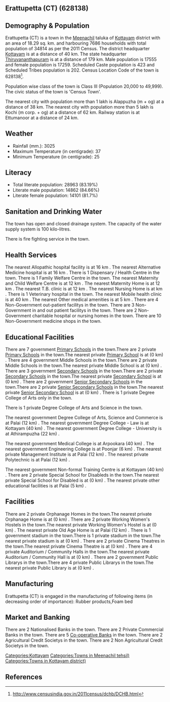 {{Infobox settlement
| name=Erattupetta (CT)
| native_name=
| native_name_lang=
| other_name=
| nickname=
| settlement_type=Town
| image_skyline=
| image_alt=
| image_caption=
| pushpin_map=India Kerala
| pushpin_label_position=right
| pushpin_map_alt=
| pushpin_map_caption=Location in Kerala, India
| latd=
| latm=
| lats=
| latNS=
| longd=
| longm=
| longs=
| longEW=
| coordinates_display=inline,title
| subdivision_type=Country
| subdivision_name={{flag|India}}
| subdivision_type1=[[States and territories of India|State]]
| subdivision_name1=Kerala 
| subdivision_type2=[[List of districts of India|District]]
| subdivision_name2=Kottayam
| subdivision_type3=Tahsil
| subdivision_name3=Meenachil
| website=
| established_title=<!-- Established -->
| established_date=
| founder=
| named_for=
| government_type=
| governing_body=
| unit_pref=Metric
| area_footnotes=
| area_rank=
| area_total_km2=18.29
| elevation_footnotes=
| elevation_m=
| population_total=34814
| population_as_of=2011
| population_rank=
| population_density_km2=1903
| population_demonym=
| population_footnotes=
| demographics_type1=Languages=
| demographics1_title1=Official=
| demographics1_info1=[[Malayalam language|Malayalam]]
| timezone1=[[Indian Standard Time|IST]]
| utc_offset1==+5:30
| postal_code_type=[[Postal Index Number|PIN]]
| postal_code=
| area_code_type=Telephone code
| area_code=
| registration_plate=
| blank1_name_sec1=Nearest city
| blank1_info_sec1=[[Alappuzha (m + og)]]
| blank2_name_sec1=[[Human sex ratio|Sex ratio]]
| blank2_info_sec1=983
| blank3_name_sec1=Literacy
| blank3_info_sec1=83.19%
| blank1_name_sec2=[[2011 Census of India|2011 census]] code
| blank1_info_sec2=628138
| footnotes=
}}

== Erattupetta (CT) (628138) ==

== Demography & Population ==

Erattupetta (CT) is a town in the [[Meenachil]] taluka of [[Kottayam]] district with an area of 18.29 sq. km. and harbouring 7686 households with total population of 34814 as per the 2011 Census. The district headquarter [[Kottayam]] is at a distance of 40 km. The state headquarter [[Thiruvananthapuram]] is at a distance of 179 km. Male population is 17555 and female population is 17259. Scheduled Caste population is 423 and Scheduled Tribes population is 202. Census Location Code of the town is 628138<ref>http://www.censusindia.gov.in/2011census/dchb/DCHB.html</ref>.

Population wise class of the town is Class III (Population 20,000 to 49,999).
The civic status of the town is 'Census Town'.

The nearest city with population more than 1 lakh is Alappuzha (m + og) at a distance of 38 km. The nearest city with population more than 5 lakh is Kochi (m corp. + og)  at a distance of 62 km. Railway station is at Ettumanoor at a distance of 24 km.


== Weather ==  
* Rainfall (mm.): 3025 
* Maximum Temperature (in centigrade): 37
* Minimum Temperature (in centigrade): 25


== Literacy ==  
* Total literate population: 28963 (83.19%)
* Literate male population: 14862 (84.66%)
* Literate female population: 14101 (81.7%)


== Sanitation and Drinking Water ==  
The town has open and closed drainage system.
The capacity of the water supply system is 100 kilo-litres.

There is fire fighting service in the town.


== Health Services ==
The nearest Allopathic hospital facility is at 16 km .
The nearest Alternative Medicine hospital is at 16 km .
There is 1 Dispensary / Health Centre in the town.
There is 1 Family Welfare Centre in the town.
The nearest Maternity and Child Welfare Centre is at 12 km .
The nearest Maternity Home is at 12 km .
The nearest T.B. clinic is at 12 km .
The nearest Nursing Home is at  km .
There is 1 Veterinary hospital in the town.
The nearest Mobile health clinic is at 40 km .
The nearest Other medical amenities is at 5 km .
There are 4 Non-Government out-patient facilitys in the town.
There are 3 Non-Government in and out patient facilitys in the town.
There are 2 Non-Government charitable hospital or nursing homes in the town.
There are 10 Non-Government medicine shops in the town.


== Educational Facilities ==
There are 7 government [[Primary School]]s in the town.There are 2 private [[Primary School]]s in the town.The nearest private [[Primary School]] is at  (0 km) .
There are 4 government Middle Schools in the town.There are 2 private Middle Schools in the town.The nearest private Middle School is at  (0 km) .
There are 3 government [[Secondary School]]s in the town.There are 2 private [[Secondary School]]s in the town.The nearest private [[Secondary School]] is at  (0 km) .
There are 2 government [[Senior Secondary School]]s in the town.There are 2 private [[Senior Secondary School]]s in the town.The nearest private [[Senior Secondary School]] is at  (0 km) .
There is 1 private Degree College of Arts only in the town. 
 
 
There is 1 private Degree College of Arts and Science in the town. 
 
The nearest government Degree College of Arts, Science and Commerce is at Palai  (12 km) .
The nearest government Degree College - Law is at Kottayam (40 km) .
The nearest government Degree College - University is at Athirampuzha  (22 km) .
 
The nearest government Medical College is at Arpookara (40 km) .
The nearest government Engineering College is at Poonjar (6 km) .
The nearest private Management Institute is at Palai (12 km) .
The nearest private Polytechnic is at Palai (12 km) .
 
The nearest government Non-formal Training Centre is at Kottayam (40 km) .
There are 2 private Special School for Disableds in the town.The nearest private Special School for Disabled is at  (0 km) .
The nearest private other educational facilities is at Palai  (5 km) .


== Facilities ==
There are 2 private Orphanage Homes in the town.The nearest private Orphanage Home is at  (0 km) .
There are 2 private Working Women's Hostels in the town.The nearest private Working Women's Hostel is at  (0 km) .
The nearest private Old Age Home is at Palai (12 km) .
There is 1 government stadium in the town.There is 1 private stadium in the town.The nearest private stadium is at  (0 km) .
There are 2 private Cinema Theatres in the town.The nearest private Cinema Theatre is at  (0 km) .
There are 4 private Auditorium / Community Halls in the town.The nearest private Auditorium / Community Hall is at  (0 km) .
There are 2 government Public Librarys in the town.There are 4 private Public Librarys in the town.The nearest private Public Library is at  (0 km) .


== Manufacturing ==
Erattupetta (CT) is engaged in the manufacturing of following items (in decreasing order of importance): Rubber products,Foam bed


== Market and Banking ==
There are 2 Nationalised Banks in the town.
There are 2 Private Commercial Banks in the town.
There are 5 [[Co-operative Bank]]s in the town.
There are 2 Agricultural Credit Societys in the town.
There are 2 Non Agricultural Credit Societys in the town.


[[Categories:Kottayam]]
[[Categories:Towns in Meenachil tehsil)]]
[[Categories:Towns in Kottayam district)]]


== References ==
{{Reflist}}


